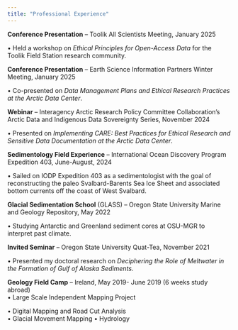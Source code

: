 ```yaml
---
title: "Professional Experience"
---
```


**Conference Presentation** – Toolik All Scientists Meeting, January 2025

• Held a workshop on *Ethical Principles for Open-Access Data* for the Toolik Field Station research community.

**Conference Presentation** – Earth Science Information Partners Winter Meeting, January 2025

• Co-presented on *Data Management Plans and Ethical Research Practices at the Arctic Data Center*.

**Webinar** – Interagency Arctic Research Policy Committee Collaboration’s Arctic Data and Indigenous Data Sovereignty Series, November 2024

• Presented on *Implementing CARE: Best Practices for Ethical Research and Sensitive Data Documentation at the Arctic Data Center*.

**Sedimentology Field Experience** – International Ocean Discovery Program Expedition 403, June-August, 2024

• Sailed on IODP Expedition 403 as a sedimentologist with the goal of reconstructing the paleo Svalbard-Barents Sea Ice Sheet and associated bottom currents off the coast of West Svalbard.

**Glacial Sedimentation School** (GLASS) – Oregon State University Marine and Geology Repository, May 2022

• Studying Antarctic and Greenland sediment cores at OSU-MGR to interpret past climate.

**Invited Seminar** – Oregon State University Quat-Tea, November 2021

• Presented my doctoral research on *Deciphering the Role of Meltwater in the Formation of Gulf of Alaska Sediments*.

**Geology Field Camp** – Ireland, May 2019- June 2019 (6 weeks study abroad)\
• Large Scale Independent Mapping Project

• Digital Mapping and Road Cut Analysis\
• Glacial Movement Mapping • Hydrology
